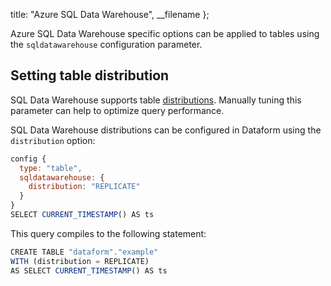 
  title: "Azure SQL Data Warehouse",
  __filename
};


Azure SQL Data Warehouse specific options can be applied to tables using the `sqldatawarehouse` configuration parameter.

## Setting table distribution

SQL Data Warehouse supports table <a target="_blank" rel="noopener" href="https://docs.microsoft.com/en-us/azure/sql-data-warehouse/massively-parallel-processing-mpp-architecture#distributions">distributions</a>.
Manually tuning this parameter can help to optimize query performance.

SQL Data Warehouse distributions can be configured in Dataform using the `distribution` option:

```js
config {
  type: "table",
  sqldatawarehouse: {
    distribution: "REPLICATE"
  }
}
SELECT CURRENT_TIMESTAMP() AS ts
```

This query compiles to the following statement:

```js
CREATE TABLE "dataform"."example"
WITH (distribution = REPLICATE)
AS SELECT CURRENT_TIMESTAMP() AS ts
```
